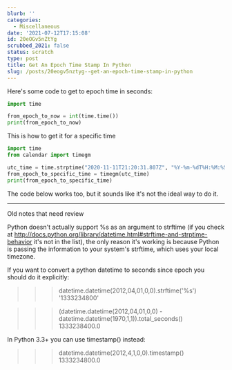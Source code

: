 ```yaml
---
blurb: ''
categories:
  - Miscellaneous
date: '2021-07-12T17:15:08'
id: 20eOGv5nZtYg
scrubbed_2021: false
status: scratch
type: post
title: Get An Epoch Time Stamp In Python
slug: /posts/20eogv5nztyg--get-an-epoch-time-stamp-in-python
---
```


Here's some code to get to epoch time in seconds:


```python
import time

from_epoch_to_now = int(time.time())
print(from_epoch_to_now)
```

This is how to get it for a specific time

```python
import time
from calendar import timegm

utc_time = time.strptime("2020-11-11T21:20:31.807Z", "%Y-%m-%dT%H:%M:%S.%fZ")
from_epoch_to_specific_time = timegm(utc_time)
print(from_epoch_to_specific_time)
```




The code below works too, but it sounds like it's not the ideal way to do it. 

---

Old notes that need review

Python doesn't actually support %s as an argument to strftime (if you check at http://docs.python.org/library/datetime.html#strftime-and-strptime-behavior it's not in the list), the only reason it's working is because Python is passing the information to your system's strftime, which uses your local timezone.

If you want to convert a python datetime to seconds since epoch you should do it explicitly:

>>> datetime.datetime(2012,04,01,0,0).strftime('%s')
'1333234800'

>>> (datetime.datetime(2012,04,01,0,0) - datetime.datetime(1970,1,1)).total_seconds()
1333238400.0

In Python 3.3+ you can use timestamp() instead:

>>> datetime.datetime(2012,4,1,0,0).timestamp()
1333234800.0
